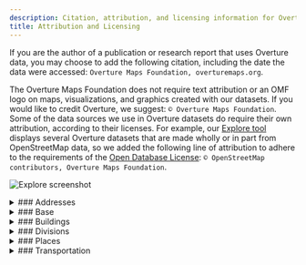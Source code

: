 ```yaml
---
description: Citation, attribution, and licensing information for Overture data sources, data products, and visualizations created with Overture data
title: Attribution and Licensing
---
```


If you are the author of a publication or research report that uses Overture data, you may choose to add the following citation, including the date the data were accessed: `Overture Maps Foundation, overturemaps.org`.

The Overture Maps Foundation does not require text attribution or an OMF logo on maps, visualizations, and graphics created with our datasets. If you would like to credit Overture, we suggest: `© Overture Maps Foundation`. Some of the data sources we use in Overture datasets do require their own attribution, according to their licenses. For example, our [Explore tool](https://explore.overturemaps.org/) displays several Overture datasets that are made wholly or in part from OpenStreetMap data, so we added the following line of attribution to adhere to the requirements of the [Open Database License](https://opendatacommons.org/licenses/odbl/):
`© OpenStreetMap contributors, Overture Maps Foundation`.


![Explore screenshot](/img/explore-attribution.jpg)



<details>
    <summary>
### Addresses
    </summary>
**License for theme:** The addresses data comes from a variety of sources. All carry permissive open licenses. Some have special terms or require attribution. These terms are outlined below.
#### Australia
- G-NAF © [Geoscape Australia](https://geoscape.com.au/) licensed by the Commonwealth of Australia. Available under the [Open Geo-coded National Address File End User Licence Agreement](https://geoscape.com.au/wp-content/uploads/2024/08/EULA-G-NAF-Core-1.pdf). Distributed by OpenAddresses. Accessed: 2025-03-09.
#### Austria
- © [Austrian Address Register](https://geometadatensuche.inspire.gv.at/metadatensuche/srv/ger/catalog.search#/metadata/bd28c2b0-4ea5-41c2-8847-b7e8711a6512). Available under [CC BY 4.0](https://creativecommons.org/licenses/by/4.0/). Distributed by OpenAddresses. Accessed: 2025-03-09.
#### Belgium
- Wallonia data from [ICAR](https://opendata.bosa.be/index.fr.html). Available under [CC BY 4.0](https://creativecommons.org/licenses/by/4.0/). Accessed: 2025-03-09.
- Flanders data from [AR (Adressenregister)](https://opendata.bosa.be/index.fr.html). Available under [CC BY 4.0](https://creativecommons.org/licenses/by/4.0/). Accessed: 2025-03-09.
- Brussels data from [UrbiS](https://opendata.bosa.be/index.fr.html). Available under [CC BY 4.0](https://creativecommons.org/licenses/by/4.0/). Accessed: 2025-03-09.
#### Brazil
- [IBGE (Instituto Brasileiro de Geografia e Estatística)](https://www.ibge.gov.br/). Available under [CC0](https://creativecommons.org/public-domain/cc0/). Distributed by AddressForAll. Accessed: 2024-10-13
#### Canada
- [Statistics Canada, National Address Register](https://www150.statcan.gc.ca/n1/pub/46-26-0002/462600022022001-eng.htm), 2024. Reproduced and distributed on an "as is" basis with the permission of Statistics Canada. Available under [OGL - Statistics Canada Open Licence](https://www.statcan.gc.ca/en/reference/licence). Distributed by OpenAddresses. Accessed: 2025-03-09.
- Yukon data from [Government of Yukon](https://map-data.service.yukon.ca/GeoYukon/People_and_Structures/Civic_Address_Point/). Available under [Open Government Licence - Yukon](https://open.yukon.ca/open-government-licence-yukon). Distributed by OpenAddresses. Accessed: 2025-03-09.
#### Chile
- © [Instituto Nacional de Estadísticas](https://www.ine.es/). Available under CC BY 4.0. Distributed by AddressForAll. Accessed: 2025-03-09.
#### Colombia
- [Departamento Administrativo Nacional de Estadística (DANE)](https://www.dane.gov.co/). Available under [CC BY 4.0](https://creativecommons.org/licenses/by/4.0/). Distributed by OpenAddresses. Accessed: 2025-03-09.
#### Croatia
- [Državna geodetska uprava](https://inspire-geoportal.ec.europa.eu/srv/eng/catalog.search#/datasetdetails?resourceId=d3104048-688a-4305-9471-77288cc6e350). Available under an [Open License](https://data.gov.hr/otvorena-dozvola). Distributed by OpenAddresses. Accessed: 2025-03-09.
#### Czechia
- Contains data from [Český úřad zeměměřický a katastrální (ČÚZK)](https://vdp.cuzk.cz). Available under [CC-BY 4.0](https://creativecommons.org/licenses/by/4.0/). Distributed by OpenAddresses. Accessed: 2025-03-09.
#### Denmark
- Contains data from the [Danish Agency for Data Supply and Infrastructure](https://dawadocs.dataforsyningen.dk/). [Terms of use for free geographic data](https://dataforsyningen.dk/asset/PDF/rettigheder_vilkaar/Vilk%C3%A5r%20for%20brug%20af%20frie%20geografiske%20data.pdf). Distributed by OpenAddresses. Accessed: 2025-03-09.
#### Estonia
- Data courtesy of [Estonian Land Board (MAA-AMET)](https://geoportaal.maaamet.ee/eng/). Available under [CC0](https://creativecommons.org/public-domain/cc0/). Distributed by OpenAddresses. Accessed: 2025-03-09.
#### Finland
- [© Väestörekisterikeskus](https://www.avoindata.fi/data/fi/dataset/rakennusten-osoitetiedot-koko-suomi). Available under [CC BY 4.0](https://creativecommons.org/licenses/by/4.0/). Distributed by OpenAddresses. Accessed: 2025-03-09.
#### France
- Data from [The national address site of the French Republic](https://adresse.data.gouv.fr/). Available under [LICENCE OUVERTE / OPEN LICENCE V2 - Etalab 2.0](https://www.etalab.gouv.fr/wp-content/uploads/2017/04/ETALAB-Licence-Ouverte-v2.0.pdf). Distributed by OpenAddresses. Accessed: 2025-03-09.
#### Germany
- Baden-Württemberg data from [LGL](https://www.lgl-bw.de/Produkte/Liegenschaftskataster/Hauskoordinaten/). Available under [DL-DE->BY-2.0](https://www.govdata.de/dl-de/by-2-0). Distributed by OpenAddresses. Accessed: 2025-03-09.
- Berlin data from [Geoportal Berlin](https://gdi.berlin.de/geonetwork/srv/eng/catalog.search#/metadata/796582aa-dbfc-3fa5-9aa6-2846306fc185). Available under [DL-DE->BY-2.0](https://www.govdata.de/dl-de/by-2-0). Distributed by OpenAddresses. Accessed: 2025-03-09.
- Brandenburg data from [GeoBasis-DE/LGB](https://geobasis-bb.de/lgb/de/geodaten/liegenschaftskataster/georeferenzierte-adresse/). Available under [DL-DE->BY-2.0](https://www.govdata.de/dl-de/by-2-0). Distributed by OpenAddresses. Accessed: 2025-03-09.
- Bremen data from [Landesamt GeoInformation Bremen](https://www.geo.bremen.de/produkte/katasterprodukte/auszuege-aus-dem-liegenschaftskataster-12272). Available under [CC BY 4.0](https://creativecommons.org/licenses/by/4.0/). Distributed by OpenAddresses. Accessed: 2025-03-09.
- City of Rostock data from [Hanse- und Universitätsstadt Rostock](http://www.opendata-hro.de/). Available under [CC0 1.0](https://creativecommons.org/publicdomain/zero/1.0/). Distributed by OpenAddresses. Accessed: 2025-03-09.
- Hamburg data from [Freie und Hansestadt Hamburg, Landesbetrieb Geoinformation und Vermessung](http://suche.transparenz.hamburg.de/dataset/alkis-adressen-hamburg6). Available under [DL-DE->BY-2.0](https://www.govdata.de/dl-de/by-2-0). Distributed by OpenAddresses. Accessed: 2025-03-09.
- Hesse data from [Hessischen Verwaltung für Bodenmanagement und Geoinformation](https://gds.hessen.de/INTERSHOP/web/WFS/HLBG-Geodaten-Site/de_DE/-/EUR/ViewDownloadcenter-Start?path=Liegenschaftskataster/Hauskoordinaten%20ohne%20Postalische%20Angaben%20(txt)). Available under [DL-DE->Zero-2.0](https://www.govdata.de/dl-de/zero-2-0). Distributed by OpenAddresses. Accessed: 2025-03-09.
- North Rhine-Westphalia data from [Geobasis NRW](https://www.opengeodata.nrw.de/produkte/geobasis/lk/akt/gebref_txt/). Available under [DL-DE->Zero-2.0](https://www.govdata.de/dl-de/zero-2-0). Distributed by OpenAddresses. Accessed: 2025-03-09.
- Rhineland-Palatinate data from [GeoBasis-DE/LVermGeo RP](https://lvermgeo.rlp.de/geodaten-geoshop/open-data). Available under [DL-DE->BY-2.0](https://www.govdata.de/dl-de/by-2-0). Distributed by OpenAddresses. Accessed: 2025-03-09.
- Saarland data from [GeoBasis-DE/LVermGeo SL](https://geoportal.saarland.de/mapbender/php/mod_iso19139ToHtml.php?url=https%3A%2F%2Fgeoportal.saarland.de%2Fmapbender%2Fphp%2Fmod_dataISOMetadata.php%3FoutputFormat%3Diso19139%26id%3Dcfc63fce-d914-4486-8f4f-c3c0973ddb64). Available under [DL-DE->BY-2.0](https://www.govdata.de/dl-de/by-2-0). Distributed by OpenAddresses. Accessed: 2025-03-09.
- Saxony data from [Staatsbetrieb Geobasisinformation und Vermessung Sachsen](https://www.geodaten.sachsen.de/downloadbereich-hauskoordinaten-4172.html). Available under [DL-DE->BY-2.0](https://www.govdata.de/dl-de/by-2-0). Distributed by OpenAddresses. Accessed: 2025-03-09.
- Saxony-Anhalt data from [GeoBasis-DE/LVermGeo ST](https://www.lvermgeo.sachsen-anhalt.de/de/gdp-open-data.html). Available under [DL-DE->BY-2.0](https://www.govdata.de/dl-de/by-2-0). Distributed by OpenAddresses. Accessed: 2025-03-09.
- Schleswig-Holstein data from [©GeoBasis-DE/LVermGeo SH](https://geodaten.schleswig-holstein.de/gaialight-sh/_apps/dladownload/lizenz.html). Available under [CC BY 4.0](https://geodaten.schleswig-holstein.de/gaialight-sh/_apps/dladownload/lizenz.html). Distributed by OpenAddresses. Accessed: 2025-03-09.
- Thuringia data from [Freistaat Thüringen](https://geoportal.thueringen.de/gdi-th/download-offene-geodaten). Available under [DL-DE->BY-2.0](https://www.govdata.de/dl-de/by-2-0). Distributed by OpenAddresses. Accessed: 2025-03-09.
#### Hong Kong
- [Hong Kong Digital Policy Office](https://portal.csdi.gov.hk/geoportal/#metadataInfoPanel). Available under [Terms and Conditions of Use](https://portal.csdi.gov.hk/csdi-webpage/doc/TNC). Distributed by OpenAddresses. Accessed: 2025-03-09.
#### Iceland
- [Stadfangaskra/Byggðastofnun](https://fasteignaskra.is/). Available under [Guidelines regarding the reuse of public information](https://web.archive.org/web/20241116140612/https://opingogn.is/pages/notkunarleidbeiningar). Accessed: 2025-03-09.
#### Italy
- Emilia-Romagna data from [Regione Emilia-Romagna](https://geoportale.regione.emilia-romagna.it/catalogo/dati-cartografici/cartografia-di-base/database-topografico-regionale/gestione-viabilita-e-indirizzi/toponimi-e-numeri-civici/layer). Available under [CC BY 4.0](https://creativecommons.org/licenses/by/4.0/). Distributed by OpenAddresses. Accessed: 2025-03-09.
- Friuli-Venezia Giulia data from [IRDAT](https://www.dati.friuliveneziagiulia.it/Regioni-e-citt-/Numeri-Civici-Ascot/fcre-uegn/about_data). Available under [IODL 2.0](http://www.dati.gov.it/iodl/2.0/). Distributed by OpenAddresses. Accessed: 2025-03-09.
- Liguria data from [Regione Liguria](https://srvcarto.regione.liguria.it/geoservices/apps/viewer/pages/apps/download/index.html?id=2383). Available under [CC BY 4.0](https://creativecommons.org/licenses/by/4.0/). Distributed by OpenAddresses. Accessed: 2025-03-09.
- Lombardy data from [Regione Lombardia](https://www.geoportale.regione.lombardia.it/home). Available under [IODL 2.0](http://www.dati.gov.it/iodl/2.0/). Distributed by OpenAddresses. Accessed: 2025-03-09.
- Piedmont data from [BDTRE](https://www.geoportale.piemonte.it/geonetwork/srv/ita/catalog.search#/metadata/r_piemon:294c64e5-5888-43c4-9bb7-e3636721230e). Available under [CC BY 4.0](https://creativecommons.org/licenses/by/4.0/). Distributed by OpenAddresses. Accessed: 2025-03-09.
- Sardinia data from [Regione Autonoma della Sardegna](http://www.sardegnageoportale.it/index.php?xsl=1598&s=291551&v=2&c=8831&t=1). Available under [IODL 2.0](http://www.dati.gov.it/iodl/2.0/). Distributed by OpenAddresses. Accessed: 2025-03-09.
- Sicily data from [Regione Siciliana](https://dati.regione.sicilia.it/dataset/carta-tecnica-numerica-scala-1-2-000-numeri-civici). Available under [CC BY 4.0](https://creativecommons.org/licenses/by/4.0/). Distributed by OpenAddresses. Accessed: 2025-03-09.
- South Tyrol data from [Autonome Provinz Bozen - Südtirol](http://geoportal.buergernetz.bz.it/). Available under [CC0 1.0](https://creativecommons.org/publicdomain/zero/1.0/). Distributed by OpenAddresses. Accessed: 2025-03-09.
- Tuscany data from [Regione Toscana](http://www502.regione.toscana.it/geoscopio/download/grafo_stradale/). Available under [CC BY 4.0](https://creativecommons.org/licenses/by/4.0/). Distributed by OpenAddresses. Accessed: 2025-03-09.
- Umbria data from [Regione Umbria - SIAT](https://geodati.gov.it/geoportale/visualizzazione-metadati?keyword=UMBRIA). Available under [CC BY 3.0](http://creativecommons.org/licenses/by/3.0/). Distributed by OpenAddresses. Accessed: 2025-03-09.
- Verona data from [Comune di Verona](http://www.comune.verona.it/nqcontent.cfm?a_id=41435). Available under [IODL 2.0](http://www.dati.gov.it/iodl/2.0/). Distributed by OpenAddresses. Accessed: 2025-03-09.
#### Japan
- [Japanese Ministry of Land, Infrastructure and Transport](https://nlftp.mlit.go.jp/isj/index.html). Available under [CC BY 4.0](https://creativecommons.org/licenses/by/4.0/). Distributed by OpenAddresses. Accessed: 2025-03-09.
#### Latvia
- [Valsts digitālās attīstības aģentūra](https://data.gov.lv/dati/eng/dataset/adreses-inspire/resource/22e0163f-b107-4f5b-9588-26a065f01c45). Available under [CC BY 4.0](https://creativecommons.org/licenses/by/4.0/). Distributed by OpenAddresses. Accessed: 2025-03-09.
#### Liechtenstein
- Contains data from [Liechtensteinische Landesverwaltung](https://service.geo.llv.li/download//getfile.php?theme=officialAdress). Available under [OGD v2](https://service.geo.llv.li/download//officialAdress/AbiOGDLizenz.pdf). Distributed by OpenAddresses. Accessed: 2025-03-09.
#### Lithuania
- [State Enterprise Centre of Registers](https://www.registrucentras.lt/en/). Available under [CC BY 4.0](https://creativecommons.org/licenses/by/4.0/). Distributed by OpenAddresses. Accessed: 2025-03-09.
#### Luxembourg
- [The Luxembourg open data platform](https://data.public.lu/fr/). Available under [CC0](https://creativecommons.org/public-domain/cc0/). Distributed by OpenAddresses. Accessed: 2025-03-09.
#### Mexico
- [INEGI, Censos Económicos](https://en.www.inegi.org.mx/default.html). [TÉRMINOS DE LIBRE USO DE LA INFORMACIÓN DEL INEGI](https://www.inegi.org.mx/contenidos/inegi/doc/terminos_info.pdf). Distributed by OpenAddresses. Accessed: 2025-03-09.
#### Netherlands
- [Nationaal Georegister](https://www.nationaalgeoregister.nl/geonetwork/srv/dut/catalog.search#/home). Available under [PDM 1.0](https://creativecommons.org/publicdomain/mark/1.0/deed.nl). Distributed by OpenAddresses. Accessed: 2025-03-09.
#### New Zealand
- [Land Information New Zealand (LINZ)](https://www.linz.govt.nz/). Available under [CC BY 4.0](https://creativecommons.org/licenses/by/4.0/). Distributed by OpenAddresses. Accessed: 2025-03-09.
#### Norway
- [Kartverket](https://kartkatalog.geonorge.no/metadata/1dbc5658-3740-4574-8c71-d01dbf6584f0). Available under [CC BY 4.0](https://creativecommons.org/licenses/by/4.0/). Accessed: 2025-03-09.
#### Poland
- Poland data from [Polish Law on Geodesy and Cartography](https://inspire-geoportal.ec.europa.eu/srv/eng/catalog.search#/datasetdetails?resourceId=a3990e57-5f0f-4bd6-94c9-47d46b692087). Available under [No conditions to access and use](https://inspire.ec.europa.eu/metadata-codelist/ConditionsApplyingToAccessAndUse/noConditionsApply). Distributed by OpenAddresses. Accessed: 2025-03-09.
#### Portugal
- [Instituto Nacional de Estatística](https://www.ine.pt/xportal/xmain?xpgid=ine_main&xpid=INE). Distributed by OpenAddresses. Accessed: 2025-03-09.
#### Slovenia
- [GURS](https://ipi.eprostor.gov.si/jgp/data). Available under [CC BY 4.0](https://creativecommons.org/licenses/by/4.0/). Accessed: 2025-03-09.
#### Slovakia
- [Ministerstvo vnútra Slovenskej republiky / Ministry of Interior of the Slovak Republic](https://data.gov.sk/dataset/register-adries-register-vchodov). Available under [CC0 1.0](https://creativecommons.org/publicdomain/zero/1.0/). Distributed by OpenAddresses. Accessed: 2025-03-09.
#### Spain
- [scne.es](https://centrodedescargas.cnig.es/CentroDescargas/buscadorCatalogo.do). Available under [CC BY 4.0](http://www.ign.es/resources/licencia/Condiciones_licenciaUso_IGN.pdf). Distributed by OpenAddresses. Accessed: 2025-03-09.
#### Switzerland
- [SwissTopo](https://www.swisstopo.admin.ch). [Terms of use for free geodata](https://www.swisstopo.admin.ch/de/nutzungsbedingungen-kostenlose-geodaten-und-geodienste). Distributed by OpenAddresses. Accessed: 2025-03-09.
#### Taiwan
- [Changhua County Government Civil Affairs Office](https://data.gov.tw/dataset/170727). Available under [CC BY 4.0](https://data.gov.tw/license). Distributed by OpenAddresses. Accessed: 2025-03-09.
- [Hsinchu City Civil Affairs Office](https://data.gov.tw/dataset/157547). Available under [CC BY 4.0](https://data.gov.tw/license). Distributed by OpenAddresses. Accessed: 2025-03-09.
- [Hsinchu County Civil Affairs Office](https://data.gov.tw/dataset/172380). Available under [CC BY 4.0](https://data.gov.tw/license). Distributed by OpenAddresses. Accessed: 2025-03-09.
- [Kaohsiung City Government Civil Affairs Bureau](https://data.gov.tw/dataset/167131). Available under [CC BY 4.0](https://data.gov.tw/license). Distributed by OpenAddresses. Accessed: 2025-03-09.
- [Keelung City Government Civil Affairs Bureau](https://www.klcg.gov.tw/tw/civil/2209-292163.html). Available under [CC BY 4.0](https://data.gov.tw/license). Distributed by OpenAddresses. Accessed: 2025-03-09.
- [Kinmen County Civil Affairs Office](https://data.gov.tw/dataset/171571). Available under [CC BY 4.0](https://data.gov.tw/license). Distributed by OpenAddresses. Accessed: 2025-03-09.
- [Miaoli Civil Affairs Office](https://opendata.miaoli.gov.tw/OpenDataDetail.aspx?n=9404&sms=0&s=1550). Available under [CC BY 4.0](https://data.gov.tw/license). Distributed by OpenAddresses. Accessed: 2025-03-09.
- [New Taipei City Government Civil Affairs Bureau](https://data.gov.tw/dataset/168887). Available under [CC BY 4.0](https://data.gov.tw/license). Distributed by OpenAddresses. Accessed: 2025-03-09.
- [Penghu County Government](https://data.gov.tw/dataset/170852). Available under [CC BY 4.0](https://data.gov.tw/license). Distributed by OpenAddresses. Accessed: 2025-03-09.
- [Pingtung County Government](https://data.gov.tw/dataset/170847). Available under [CC BY 4.0](https://data.gov.tw/license). Distributed by OpenAddresses. Accessed: 2025-03-09.
- [Taichung City Government Civil Affairs Bureau](https://data.gov.tw/dataset/169806). Available under [CC BY 4.0](https://data.gov.tw/license). Distributed by OpenAddresses. Accessed: 2025-03-09.
- [Tainan City Government Civil Affairs Bureau](https://data.gov.tw/dataset/120044). Available under [CC BY 4.0](https://data.gov.tw/license). Distributed by OpenAddresses. Accessed: 2025-03-09.
- [Taipei City Government Civil Affairs Bureau](https://data.gov.tw/dataset/155472). Available under [CC BY 4.0](https://data.gov.tw/license). Distributed by OpenAddresses. Accessed: 2025-03-09.
- [Taoyuan City Government Civil Affairs Bureau](https://data.gov.tw/dataset/157689). Available under [CC BY 4.0](https://data.gov.tw/license). Distributed by OpenAddresses. Accessed: 2025-03-09.
- [Yunlin County Government](https://data.gov.tw/dataset/166201). Available under [CC BY 4.0](https://data.gov.tw/license). Distributed by OpenAddresses. Accessed: 2025-03-09.
#### United States
- [National Address Database (NAD)](https://www.transportation.gov/gis/national-address-database) from the U.S. Department of Transportation and the individual states that contribute to the database. [National Address Database (NAD) Disclaimer](https://www.transportation.gov/mission/open/gis/national-address-database/national-address-database-nad-disclaimer). The National Address Database is licensed under the National Address Database Access and Usage License. Accessed: 2025-03-09.
##### California
- [Alameda County](https://data.acgov.org/datasets/4610acbf49364583986d45ee4106cc3f_0/about). Available under [Public domain by judicial interpretation of the Public Records Act](https://casetext.com/case/county-of-santa-clara-v-superior-court-10). Distributed by OpenAddresses. Accessed: 2025-03-09.
- [Amador County](https://services9.arcgis.com/Z65sx307Hunxj6eq/ArcGIS/rest/services/ParcelData_Public/FeatureServer/0). Available under [Public domain by judicial interpretation of the Public Records Act](https://casetext.com/case/county-of-santa-clara-v-superior-court-10). Distributed by OpenAddresses. Accessed: 2025-03-09.
- [Butte County](https://gisportal.buttecounty.net/portal/home/item.html?id=9144daa8e8744ebe80e587d859c0a0fe). Available under [Public domain by judicial interpretation of the Public Records Act](https://casetext.com/case/county-of-santa-clara-v-superior-court-10). Distributed by OpenAddresses. Accessed: 2025-03-09.
- [Calaveras County](https://gisportal.calaverascounty.gov/server/rest/services/Hosted/ADDRESSING_DATA_ADDRESSING_POINTS/FeatureServer/0). Available under [Public domain by judicial interpretation of the Public Records Act](https://casetext.com/case/county-of-santa-clara-v-superior-court-10). Distributed by OpenAddresses. Accessed: 2025-03-09.
- [City and County of San Francisco](https://data.sfgov.org/api/views/ramy-di5m/rows.csv?accessType=DOWNLOAD&api_foundry=true). Available under [Public Domain Dedication and License (PDDL) v1.0](https://opendatacommons.org/licenses/pddl/1-0/). Distributed by OpenAddresses. Accessed: 2025-03-09.
- [Colusa County](https://www.countyofcolusa.org/index.aspx?NID=710). Available under [Public domain by judicial interpretation of the Public Records Act](https://casetext.com/case/county-of-santa-clara-v-superior-court-10). Distributed by OpenAddresses. Accessed: 2025-03-09.
- [Contra Costa County](https://www.contracosta.ca.gov/1818/GIS). Available under [Public domain by judicial interpretation of the Public Records Act](https://casetext.com/case/county-of-santa-clara-v-superior-court-10). Distributed by OpenAddresses. Accessed: 2025-03-09.
- [Del Norte County](https://www.co.del-norte.ca.us/departments/information-technology/geographic-information-services-gis). Available under [Public domain by judicial interpretation of the Public Records Act](https://casetext.com/case/county-of-santa-clara-v-superior-court-10). Distributed by OpenAddresses. Accessed: 2025-03-09.
- [El Dorado County](https://www.edcgov.us/Government/Surveyor/FAQs/G_I_S__FAQs.aspx). Available under [Public domain by judicial interpretation of the Public Records Act](https://casetext.com/case/county-of-santa-clara-v-superior-court-10). Distributed by OpenAddresses. Accessed: 2025-03-09.
- [Fresno County](https://datasharing-cofgisonline.hub.arcgis.com/datasets/aec096ac4c1543c0bb3598523634db33_1/explore). Available under [CC0 1.0](https://creativecommons.org/publicdomain/zero/1.0/). Distributed by OpenAddresses. Accessed: 2025-03-09.
- [Glenn County](https://gis.gcppwa.net/arcgis/rest/services/Districts/GCDistricts/MapServer/0). Available under [Public domain by judicial interpretation of the Public Records Act](https://casetext.com/case/county-of-santa-clara-v-superior-court-10). Distributed by OpenAddresses. Accessed: 2025-03-09.
- [Humboldt County](https://cty-gis-web.co.humboldt.ca.us/server/rest/services/Parcels/Parcels_no_labels/MapServer/0). Available under [Public domain by judicial interpretation of the Public Records Act](https://casetext.com/case/county-of-santa-clara-v-superior-court-10). Distributed by OpenAddresses. Accessed: 2025-03-09.
- [Imperial County](https://services7.arcgis.com/RomaVqqozKczDNgd/ArcGIS/rest/services/Parcels_Oct_2023/FeatureServer/0). Available under [Public domain by judicial interpretation of the Public Records Act](https://casetext.com/case/county-of-santa-clara-v-superior-court-10). Distributed by OpenAddresses. Accessed: 2025-03-09.
- [Inyo County](https://inyocounty.us/gis/GISPage_Data.htm). Available under [Public domain by judicial interpretation of the Public Records Act](https://casetext.com/case/county-of-santa-clara-v-superior-court-10). Distributed by OpenAddresses. Accessed: 2025-03-09.
- [Kern County](https://maps.co.kern.ca.us/arcgis/rest/services/Accela_Base/MapServer/5). Available under [Public domain by judicial interpretation of the Public Records Act](https://casetext.com/case/county-of-santa-clara-v-superior-court-10). Distributed by OpenAddresses. Accessed: 2025-03-09.
- [Kings County](https://services3.arcgis.com/24gLq1DBBzDfd0cZ/ArcGIS/rest/services/Address_Kings_County/FeatureServer/4). Available under [Public domain by judicial interpretation of the Public Records Act](https://casetext.com/case/county-of-santa-clara-v-superior-court-10). Distributed by OpenAddresses. Accessed: 2025-03-09.
- [Lake County](https://gis.co.lake.ca.us/). Available under [Public domain by judicial interpretation of the Public Records Act](https://casetext.com/case/county-of-santa-clara-v-superior-court-10). Distributed by OpenAddresses. Accessed: 2025-03-09.
- [Lassen County](https://lassencounty.org/govt/dept/assessor/default.asp). Available under [Public domain by judicial interpretation of the Public Records Act](https://casetext.com/case/county-of-santa-clara-v-superior-court-10). Distributed by OpenAddresses. Accessed: 2025-03-09.
- [Los Angeles County](https://lacounty.maps.arcgis.com/sharing/rest/content/items/fa47b95a2f704df094cc19b834f4fb07/data). Available under [CC0 ](https://creativecommons.org/public-domain/cc0/). Distributed by OpenAddresses. Accessed: 2025-03-09.
- [Madera County](https://www.maderacounty.com/government/geographic-information-system-gis). Available under [Public domain by judicial interpretation of the Public Records Act](https://casetext.com/case/county-of-santa-clara-v-superior-court-10). Distributed by OpenAddresses. Accessed: 2025-03-09.
- [Marin County](https://gisopendata.marincounty.gov/datasets/marincounty::situs-address-points/about). Available under [Public domain by judicial interpretation of the Public Records Act](https://casetext.com/case/county-of-santa-clara-v-superior-court-10). Distributed by OpenAddresses. Accessed: 2025-03-09.
- [Mariposa County](https://services2.arcgis.com/wEula7SYiezXcdRv/ArcGIS/rest/services/Address_Points/FeatureServer/0). Available under [Public domain by judicial interpretation of the Public Records Act](https://casetext.com/case/county-of-santa-clara-v-superior-court-10). Distributed by OpenAddresses. Accessed: 2025-03-09.
- [Mendocino County](https://gis.mendocinocounty.org/). Available under [Public domain by judicial interpretation of the Public Records Act](https://casetext.com/case/county-of-santa-clara-v-superior-court-10). Distributed by OpenAddresses. Accessed: 2025-03-09.
- [Merced County](https://geostack-mercedcounty.opendata.arcgis.com/datasets/MercedCounty::merced-county-site-address-points/about). Available under [Public domain by judicial interpretation of the Public Records Act](https://casetext.com/case/county-of-santa-clara-v-superior-court-10). Distributed by OpenAddresses. Accessed: 2025-03-09.
- [Modoc County](https://gis2.cdfa.ca.gov/server/rest/services/Parcel_DM/MapServer/24/). Available under [Public domain by judicial interpretation of the Public Records Act](https://casetext.com/case/county-of-santa-clara-v-superior-court-10). Distributed by OpenAddresses. Accessed: 2025-03-09.
- [Mono County](https://gis-monomammoth.opendata.arcgis.com/datasets/MonoMammoth::address-points/about). Available under [Public domain by judicial interpretation of the Public Records Act](https://casetext.com/case/county-of-santa-clara-v-superior-court-10). Distributed by OpenAddresses. Accessed: 2025-03-09.
- [Monterey County](https://gis-montereyco.opendata.arcgis.com/datasets/MontereyCo::addresses/about). Available under [Public domain by judicial interpretation of the Public Records Act](https://casetext.com/case/county-of-santa-clara-v-superior-court-10). Distributed by OpenAddresses. Accessed: 2025-03-09.
- [Napa County](https://gisdata.countyofnapa.org/datasets/napacounty::addresses-all/about). Available under [Public Domain Dedication and License (PDDL) v1.0](https://opendatacommons.org/licenses/pddl/1-0/). Distributed by OpenAddresses. Accessed: 2025-03-09.
- [Nevada County](https://maps-nevcounty.opendata.arcgis.com/datasets/nevcounty::parcel-situs-address/about). Available under [CC BY 4.0](https://creativecommons.org/licenses/by/4.0). Distributed by OpenAddresses. Accessed: 2025-03-09.
- [Orange County](https://www.ocgis.com/arcpub/rest/services/Map_Layers/Address_Point_Final_Planning_Addressing/FeatureServer/0). Available under [Public domain by judicial interpretation of the Public Records Act](https://casetext.com/case/county-of-santa-clara-v-superior-court-10). Distributed by OpenAddresses. Accessed: 2025-03-09.
- [Placer County](https://services6.arcgis.com/PArfeTGcwA9RGNzN/ArcGIS/rest/services/Address_Points/FeatureServer/0). Available under [Public domain by judicial interpretation of the Public Records Act](https://casetext.com/case/county-of-santa-clara-v-superior-court-10). Distributed by OpenAddresses. Accessed: 2025-03-09.
- [Plumas County](https://plumascounty.us/2199/Interactive-GIS-Data-to-Download-Page). Available under [Public domain by judicial interpretation of the Public Records Act](https://casetext.com/case/county-of-santa-clara-v-superior-court-10). Distributed by OpenAddresses. Accessed: 2025-03-09.
- [Riverside County](https://gisopendata-countyofriverside.opendata.arcgis.com/datasets/CountyofRiverside::address-points/about). Available under [Public domain by judicial interpretation of the Public Records Act](https://casetext.com/case/county-of-santa-clara-v-superior-court-10). Distributed by OpenAddresses. Accessed: 2025-03-09.
- [Sacramento County](https://services1.arcgis.com/5NARefyPVtAeuJPU/ArcGIS/rest/services/Address/FeatureServer/0). Available under [CC BY 4.0](https://creativecommons.org/licenses/by/4.0). Distributed by OpenAddresses. Accessed: 2025-03-09.
- [San Benito County](https://cosb.maps.arcgis.com/home/item.html?id=f7dd7210ee114965aeeac18e9886daec). Available under [Public domain by judicial interpretation of the Public Records Act](https://casetext.com/case/county-of-santa-clara-v-superior-court-10). Distributed by OpenAddresses. Accessed: 2025-03-09.
- [San Bernardino County](https://open.sbcounty.gov/datasets/sbcounty::countywide-parcels/about). Available under [Public domain by judicial interpretation of the Public Records Act](https://casetext.com/case/county-of-santa-clara-v-superior-court-10). Distributed by OpenAddresses. Accessed: 2025-03-09.
- [San Diego County](https://geo.sandag.org/portal/home/item.html?id=b1c2fd749f6847ccae6040cf0f803647). Available under [Public domain by judicial interpretation of the Public Records Act](https://casetext.com/case/county-of-santa-clara-v-superior-court-10). Distributed by OpenAddresses. Accessed: 2025-03-09.
- [San Joaquin County](https://sjmap.org/GISDataDownload.htm). Available under [Public domain by judicial interpretation of the Public Records Act](https://casetext.com/case/county-of-santa-clara-v-superior-court-10). Distributed by OpenAddresses. Accessed: 2025-03-09.
- [San Luis Obispo County](https://opendata.slocounty.ca.gov/datasets/SLOCounty::address-points/about). Available under [Public domain by judicial interpretation of the Public Records Act](https://casetext.com/case/county-of-santa-clara-v-superior-court-10). Distributed by OpenAddresses. Accessed: 2025-03-09.
- [San Mateo County](https://gis.smcgov.org/maps/rest/services/Common/SMC_GIS/FeatureServer/0). Available under [Public domain by judicial interpretation of the Public Records Act](https://casetext.com/case/county-of-santa-clara-v-superior-court-10). Distributed by OpenAddresses. Accessed: 2025-03-09.
- [Santa Barbara County](https://services8.arcgis.com/s7n9cRiugyMCsR0U/ArcGIS/rest/services/Parcel_layers_ArcGISonline_LUZO/FeatureServer/0). Available under [Public domain by judicial interpretation of the Public Records Act](https://casetext.com/case/county-of-santa-clara-v-superior-court-10). Distributed by OpenAddresses. Accessed: 2025-03-09.
- [Santa Clara County](https://data.sccgov.org/Government/AddressPoint/k4vk-5ggi). Available under [Public domain by judicial interpretation of the Public Records Act](https://casetext.com/case/county-of-santa-clara-v-superior-court-10). Distributed by OpenAddresses. Accessed: 2025-03-09.
- [Santa Cruz County](https://www.santacruzcountyca.gov/departments/geographicinformationsystems(gis).aspx). Available under [CC0 (assumed)](https://creativecommons.org/public-domain/cc0/). Distributed by OpenAddresses. Accessed: 2025-03-09.
- [Shasta County](https://data-shasta.opendata.arcgis.com/datasets/Shasta::addresspoints-2/about). Available under [Public domain by judicial interpretation of the Public Records Act](https://casetext.com/case/county-of-santa-clara-v-superior-court-10). Distributed by OpenAddresses. Accessed: 2025-03-09.
- [Siskiyou County](https://siskiyou.maps.arcgis.com/home/item.html?id=710e1a6aa9c949b0ab110b88b1647bc1). Available under [Public domain by judicial interpretation of the Public Records Act](https://casetext.com/case/county-of-santa-clara-v-superior-court-10). Distributed by OpenAddresses. Accessed: 2025-03-09.
- [Solano County](https://solanocountygis.com/portal/home/item.html?id=e6dda522cedd4544940baf0c98bfa0ca). Available under [Public domain by judicial interpretation of the Public Records Act](https://casetext.com/case/county-of-santa-clara-v-superior-court-10). Distributed by OpenAddresses. Accessed: 2025-03-09.
- [Sonoma County](https://gis-sonomacounty.hub.arcgis.com/datasets/sonomacounty::addresses/about). Available under [Public domain by judicial interpretation of the Public Records Act](https://casetext.com/case/county-of-santa-clara-v-superior-court-10). Distributed by OpenAddresses. Accessed: 2025-03-09.
- [Stanislaus County](https://gis2.stancounty.com/portal/home/item.html?id=2d32837e108940fca1be9c20993e2d75). Available under [Public domain by judicial interpretation of the Public Records Act](https://casetext.com/case/county-of-santa-clara-v-superior-court-10). Distributed by OpenAddresses. Accessed: 2025-03-09.
- [Sutter County](https://www.co.sutter.ca.us/doc/government/depts/cs/ps/cs_planning_services). Available under [Public domain by judicial interpretation of the Public Records Act](https://casetext.com/case/county-of-santa-clara-v-superior-court-10). Distributed by OpenAddresses. Accessed: 2025-03-09.
- [Tehama County](https://tehamartpa.org/gis/). Available under [Public domain by judicial interpretation of the Public Records Act](https://casetext.com/case/county-of-santa-clara-v-superior-court-10). Distributed by OpenAddresses. Accessed: 2025-03-09.
- [Trinity County](https://services2.arcgis.com/32siQkg0O6da8zFF/ArcGIS/rest/services/Address_Locations/FeatureServer/0). Available under [Public domain by judicial interpretation of the Public Records Act](https://casetext.com/case/county-of-santa-clara-v-superior-court-10). Distributed by OpenAddresses. Accessed: 2025-03-09.
- [Tulare County](https://services2.arcgis.com/bYBANhmQGwSSLC0l/ArcGIS/rest/services/Tulare_County_Address_Points/FeatureServer/0). Available under [Public domain by judicial interpretation of the Public Records Act](https://casetext.com/case/county-of-santa-clara-v-superior-court-10). Distributed by OpenAddresses. Accessed: 2025-03-09.
- [Tuolumne County](https://services3.arcgis.com/afQpMaliVrwHS7Ud/ArcGIS/rest/services/Parcels_WithSiteAddress_View/FeatureServer/0). Available under [Public domain by judicial interpretation of the Public Records Act](https://casetext.com/case/county-of-santa-clara-v-superior-court-10). Distributed by OpenAddresses. Accessed: 2025-03-09.
- [Ventura County](https://venturacountydatadownloads-vcitsgis.hub.arcgis.com/datasets/vcitsgis::master-address-points/about). Available under [Public domain by judicial interpretation of the Public Records Act](https://casetext.com/case/county-of-santa-clara-v-superior-court-10). Distributed by OpenAddresses. Accessed: 2025-03-09.
- [Yolo County](https://yodata-yolo.opendata.arcgis.com/datasets/47a04e578bbe4d738569e335749d15ba_0/about). Available under [Public domain by judicial interpretation of the Public Records Act](https://casetext.com/case/county-of-santa-clara-v-superior-court-10). Distributed by OpenAddresses. Accessed: 2025-03-09.
- [Yuba County](https://www.yuba.org/departments/information_technology/geographic_information_systems_(gis)/gis_data_catalog.php). Available under [Public domain by judicial interpretation of the Public Records Act](https://casetext.com/case/county-of-santa-clara-v-superior-court-10). Distributed by OpenAddresses. Accessed: 2025-03-09.
##### Florida
- [Alachua County](https://services1.arcgis.com/MiBZ4u97DWldovjI/ArcGIS/rest/services/AddressPoints/FeatureServer/0). Available under [Public domain by judicial decision](https://www.myfloridalegal.com/ag-opinions/records-license-agreements-for-county-maps). Distributed by OpenAddresses. Accessed: 2025-03-09.
- [Baker County](https://services6.arcgis.com/HSWu3dhzHf7nZfIa/ArcGIS/rest/services/911_Addresses_Website2/FeatureServer/0). Available under [Public domain by judicial decision](https://www.myfloridalegal.com/ag-opinions/records-license-agreements-for-county-maps). Distributed by OpenAddresses. Accessed: 2025-03-09.
- [Bay County](https://gis.baycountyfl.gov/bayview/). Available under [Public domain by judicial decision](https://www.myfloridalegal.com/ag-opinions/records-license-agreements-for-county-maps). Distributed by OpenAddresses. Accessed: 2025-03-09.
- Bradford County data from [Florida Department of Revenue](https://pointmatch.floridarevenue.com/General/AddressFiles.aspx). Available under [Public domain by judicial decision](https://www.myfloridalegal.com/ag-opinions/records-license-agreements-for-county-maps). Distributed by OpenAddresses. Accessed: 2025-03-09.
- [Brevard County](https://www.bcpao.us/PublicData.aspx). Available under [Public domain by judicial decision](https://www.myfloridalegal.com/ag-opinions/records-license-agreements-for-county-maps). Distributed by OpenAddresses. Accessed: 2025-03-09.
- [Broward County](https://geohub-bcgis.opendata.arcgis.com/datasets/40a2da92e1fc48a3a86984be0238764f_0/about). Available under [Public domain by judicial decision](https://www.myfloridalegal.com/ag-opinions/records-license-agreements-for-county-maps). Distributed by OpenAddresses. Accessed: 2025-03-09.
- Calhoun County data from [Florida Department of Revenue](https://pointmatch.floridarevenue.com/General/AddressFiles.aspx). Available under [Public domain by judicial decision](https://www.myfloridalegal.com/ag-opinions/records-license-agreements-for-county-maps). Distributed by OpenAddresses. Accessed: 2025-03-09.
- [Charlotte County](https://www.charlottecountyfl.gov/services/gis/Pages/Shapefile-Gallery.aspx). Available under [Public domain by judicial decision](https://www.myfloridalegal.com/ag-opinions/records-license-agreements-for-county-maps). Distributed by OpenAddresses. Accessed: 2025-03-09.
- [Citrus County](https://gis.citrusbocc.com/data-downloads.html). Available under [Public domain by judicial decision](https://www.myfloridalegal.com/ag-opinions/records-license-agreements-for-county-maps). Distributed by OpenAddresses. Accessed: 2025-03-09.
- [Clay County](https://ccpao.com/certified-data/). Available under [Public domain by judicial decision](https://www.myfloridalegal.com/ag-opinions/records-license-agreements-for-county-maps). Distributed by OpenAddresses. Accessed: 2025-03-09.
- [Collier County](https://hub-collierbcc.opendata.arcgis.com/datasets/CollierBCC::address-points/about). Available under [Public domain by judicial decision](https://www.myfloridalegal.com/ag-opinions/records-license-agreements-for-county-maps). Distributed by OpenAddresses. Accessed: 2025-03-09.
- [Columbia County](https://gis.columbiacountyfla.com/hosting/rest/services/Addresses/FeatureServer/1). Available under [Public domain by judicial decision](https://www.myfloridalegal.com/ag-opinions/records-license-agreements-for-county-maps). Distributed by OpenAddresses. Accessed: 2025-03-09.
- [Desoto County](https://skyview.hornershifrin.com/DesotoCoFL/). Available under [Public domain by judicial decision](https://www.myfloridalegal.com/ag-opinions/records-license-agreements-for-county-maps). Distributed by OpenAddresses. Accessed: 2025-03-09.
- Dixie County data from [Florida Department of Revenue](https://pointmatch.floridarevenue.com/General/AddressFiles.aspx). Available under [Public domain by judicial decision](https://www.myfloridalegal.com/ag-opinions/records-license-agreements-for-county-maps). Distributed by OpenAddresses. Accessed: 2025-03-09.
- [Duval County](https://maps.coj.net/coj/rest/services/ERAT/EratDashboard_3000/MapServer/41). Available under [Public domain by judicial decision](https://www.myfloridalegal.com/ag-opinions/records-license-agreements-for-county-maps). Distributed by OpenAddresses. Accessed: 2025-03-09.
- Escambia County data from [Florida Department of Revenue](https://pointmatch.floridarevenue.com/General/AddressFiles.aspx). Available under [Public domain by judicial decision](https://www.myfloridalegal.com/ag-opinions/records-license-agreements-for-county-maps). Distributed by OpenAddresses. Accessed: 2025-03-09.
- [Flagler County](https://data-fcmaps.opendata.arcgis.com/datasets/FCMAPS::flagler-county-address-points/about). Available under [Public domain by judicial decision](https://www.myfloridalegal.com/ag-opinions/records-license-agreements-for-county-maps). Distributed by OpenAddresses. Accessed: 2025-03-09.
- Franklin County data from [Florida Department of Revenue](https://pointmatch.floridarevenue.com/General/AddressFiles.aspx). Available under [Public domain by judicial decision](https://www.myfloridalegal.com/ag-opinions/records-license-agreements-for-county-maps). Distributed by OpenAddresses. Accessed: 2025-03-09.
- Gadsden County data from [Florida Department of Revenue](https://pointmatch.floridarevenue.com/General/AddressFiles.aspx). Available under [Public domain by judicial decision](https://www.myfloridalegal.com/ag-opinions/records-license-agreements-for-county-maps). Distributed by OpenAddresses. Accessed: 2025-03-09.
- Gilchrist County data from [Florida Department of Revenue](https://pointmatch.floridarevenue.com/General/AddressFiles.aspx). Available under [Public domain by judicial decision](https://www.myfloridalegal.com/ag-opinions/records-license-agreements-for-county-maps). Distributed by OpenAddresses. Accessed: 2025-03-09.
- Glades County data from [Florida Department of Revenue](https://pointmatch.floridarevenue.com/General/AddressFiles.aspx). Available under [Public domain by judicial decision](https://www.myfloridalegal.com/ag-opinions/records-license-agreements-for-county-maps). Distributed by OpenAddresses. Accessed: 2025-03-09.
- Gulf County data from [Florida Department of Revenue](https://pointmatch.floridarevenue.com/General/AddressFiles.aspx). Available under [Public domain by judicial decision](https://www.myfloridalegal.com/ag-opinions/records-license-agreements-for-county-maps). Distributed by OpenAddresses. Accessed: 2025-03-09.
- Hamilton County data from [Florida Department of Revenue](https://pointmatch.floridarevenue.com/General/AddressFiles.aspx). Available under [Public domain by judicial decision](https://www.myfloridalegal.com/ag-opinions/records-license-agreements-for-county-maps). Distributed by OpenAddresses. Accessed: 2025-03-09.
- [Hardee County](https://gis.hardeecounty.net/arcgis/rest/services/Addressing/MapServer/3). Available under [Public domain by judicial decision](https://www.myfloridalegal.com/ag-opinions/records-license-agreements-for-county-maps). Distributed by OpenAddresses. Accessed: 2025-03-09.
- [Hendry County](https://gis.hendryfla.net/datasets/a84275b4f69d468a883d4715c98c29bc/about). Available under [Public domain by judicial decision](https://www.myfloridalegal.com/ag-opinions/records-license-agreements-for-county-maps). Distributed by OpenAddresses. Accessed: 2025-03-09.
- [Hernando County](https://server.hernandopa-fl.us/server/rest/services/Basemap/MapServer/1). Available under [Public domain by judicial decision](https://www.myfloridalegal.com/ag-opinions/records-license-agreements-for-county-maps). Distributed by OpenAddresses. Accessed: 2025-03-09.
- [Highlands County](https://hcbcc.maps.arcgis.com/home/item.html?id=f20fc360487d4b73a55bf5930a988c53). Available under [Public domain by judicial decision](https://www.myfloridalegal.com/ag-opinions/records-license-agreements-for-county-maps). Distributed by OpenAddresses. Accessed: 2025-03-09.
- [Hillsborough County](https://gis2017-01-10t133755357z-hillsborough.opendata.arcgis.com/datasets/hillsborough::siteaddresspoint/about). Available under [CC-BY 4.0](https://creativecommons.org/licenses/by/4.0/). Distributed by OpenAddresses. Accessed: 2025-03-09.
- Holmes County data from [Florida Department of Revenue](https://pointmatch.floridarevenue.com/General/AddressFiles.aspx). Available under [Public domain by judicial decision](https://www.myfloridalegal.com/ag-opinions/records-license-agreements-for-county-maps). Distributed by OpenAddresses. Accessed: 2025-03-09.
- [Indian River County](https://gisportal.ircgov.com/server3/rest/services/Addressing/IRC_Address_Points_woLabels_MS/MapServer/0). Available under [Public domain by judicial decision](https://www.myfloridalegal.com/ag-opinions/records-license-agreements-for-county-maps). Distributed by OpenAddresses. Accessed: 2025-03-09.
- Jackson County data from [Florida Department of Revenue](https://pointmatch.floridarevenue.com/General/AddressFiles.aspx). Available under [Public domain by judicial decision](https://www.myfloridalegal.com/ag-opinions/records-license-agreements-for-county-maps). Distributed by OpenAddresses. Accessed: 2025-03-09.
- Jefferson County data from [Florida Department of Revenue](https://pointmatch.floridarevenue.com/General/AddressFiles.aspx). Available under [Public domain by judicial decision](https://www.myfloridalegal.com/ag-opinions/records-license-agreements-for-county-maps). Distributed by OpenAddresses. Accessed: 2025-03-09.
- Lafayette County data from [Florida Department of Revenue](https://pointmatch.floridarevenue.com/General/AddressFiles.aspx). Available under [Public domain by judicial decision](https://www.myfloridalegal.com/ag-opinions/records-license-agreements-for-county-maps). Distributed by OpenAddresses. Accessed: 2025-03-09.
- [Lake County](https://gis.lakecountyfl.gov/gisweb/). Available under [Public domain by judicial decision](https://www.myfloridalegal.com/ag-opinions/records-license-agreements-for-county-maps). Distributed by OpenAddresses. Accessed: 2025-03-09.
- [Lee County](https://maps.leegov.com/datasets/ng911-address-points-file-geodatabase/about). Available under [Public domain by judicial decision](https://www.myfloridalegal.com/ag-opinions/records-license-agreements-for-county-maps). Distributed by OpenAddresses. Accessed: 2025-03-09.
- [Leon County](https://geodata-tlcgis.opendata.arcgis.com/datasets/tlcgis::site-address-points-tallahassee-leon-county/about). Available under [Public domain by judicial decision](https://www.myfloridalegal.com/ag-opinions/records-license-agreements-for-county-maps). Distributed by OpenAddresses. Accessed: 2025-03-09.
- Levy County data from [Florida Department of Revenue](https://pointmatch.floridarevenue.com/General/AddressFiles.aspx). Available under [Public domain by judicial decision](https://www.myfloridalegal.com/ag-opinions/records-license-agreements-for-county-maps). Distributed by OpenAddresses. Accessed: 2025-03-09.
- Liberty County data from [Florida Department of Revenue](https://pointmatch.floridarevenue.com/General/AddressFiles.aspx). Available under [Public domain by judicial decision](https://www.myfloridalegal.com/ag-opinions/records-license-agreements-for-county-maps). Distributed by OpenAddresses. Accessed: 2025-03-09.
- Madison County data from [Florida Department of Revenue](https://pointmatch.floridarevenue.com/General/AddressFiles.aspx). Available under [Public domain by judicial decision](https://www.myfloridalegal.com/ag-opinions/records-license-agreements-for-county-maps). Distributed by OpenAddresses. Accessed: 2025-03-09.
- [Manatee County](https://public-manateegis.opendata.arcgis.com/datasets/manateegis::address-points-1/about). Available under [CC-BY 4.0](https://creativecommons.org/licenses/by/4.0/). Distributed by OpenAddresses. Accessed: 2025-03-09.
- Marion County data from [Florida Department of Revenue](https://pointmatch.floridarevenue.com/General/AddressFiles.aspx). Available under [Public domain by judicial decision](https://www.myfloridalegal.com/ag-opinions/records-license-agreements-for-county-maps). Distributed by OpenAddresses. Accessed: 2025-03-09.
- [Martin County](https://geoweb.martin.fl.us/arcgis/rest/services/geocoding/address_points/MapServer/0). Available under [Public domain by judicial decision](https://www.myfloridalegal.com/ag-opinions/records-license-agreements-for-county-maps). Distributed by OpenAddresses. Accessed: 2025-03-09.
- [Miami-Dade County](https://gis-mdc.opendata.arcgis.com/datasets/MDC::address-1/about). Available under [Public domain by judicial decision](https://www.myfloridalegal.com/ag-opinions/records-license-agreements-for-county-maps). Distributed by OpenAddresses. Accessed: 2025-03-09.
- Monroe County data from [Florida Department of Revenue](https://pointmatch.floridarevenue.com/General/AddressFiles.aspx). Available under [Public domain by judicial decision](https://www.myfloridalegal.com/ag-opinions/records-license-agreements-for-county-maps). Distributed by OpenAddresses. Accessed: 2025-03-09.
- [Nassau County](https://maps.nassauflpa.com/ncflpa_arcgis/rest/services/nassau/TaxMap4_CitrixV2/MapServer/231). Available under [Public domain by judicial decision](https://www.myfloridalegal.com/ag-opinions/records-license-agreements-for-county-maps). Distributed by OpenAddresses. Accessed: 2025-03-09.
- [Okaloosa County](https://myokaloosa.com/gis_data). Available under [Public domain by judicial decision](https://www.myfloridalegal.com/ag-opinions/records-license-agreements-for-county-maps). Distributed by OpenAddresses. Accessed: 2025-03-09.
- Okeechobee County data from [Florida Department of Revenue](https://pointmatch.floridarevenue.com/General/AddressFiles.aspx). Available under [Public domain by judicial decision](https://www.myfloridalegal.com/ag-opinions/records-license-agreements-for-county-maps). Distributed by OpenAddresses. Accessed: 2025-03-09.
- [Orange County](https://ocgis-datahub-ocfl.hub.arcgis.com/datasets/ocfl::address-point/about). Available under [Public domain by judicial decision](https://www.myfloridalegal.com/ag-opinions/records-license-agreements-for-county-maps). Distributed by OpenAddresses. Accessed: 2025-03-09.
- [Osceola County](https://gis.osceola.org/hosting/rest/services/Address_Points/FeatureServer/0). Available under [Public domain by judicial decision](https://www.myfloridalegal.com/ag-opinions/records-license-agreements-for-county-maps). Distributed by OpenAddresses. Accessed: 2025-03-09.
- [Palm Beach County](https://opendata2-pbcgov.opendata.arcgis.com/datasets/situs-addresses/about). Available under [Public domain by judicial decision](https://www.myfloridalegal.com/ag-opinions/records-license-agreements-for-county-maps). Distributed by OpenAddresses. Accessed: 2025-03-09.
- [Pasco County](https://services6.arcgis.com/Mo4MddfRHpFwT7UF/ArcGIS/rest/services/Addressing/FeatureServer/16). Available under [Public domain by judicial decision](https://www.myfloridalegal.com/ag-opinions/records-license-agreements-for-county-maps). Distributed by OpenAddresses. Accessed: 2025-03-09.
- [Pinellas County](https://new-pinellas-egis.opendata.arcgis.com/maps/site-address-points-911/about). Available under [Public domain by judicial decision](https://www.myfloridalegal.com/ag-opinions/records-license-agreements-for-county-maps). Distributed by OpenAddresses. Accessed: 2025-03-09.
- [Polk County](https://gis.polk-county.net/hosting/rest/services/Accela/APO_Layer_Map/MapServer/6). Available under [Public domain by judicial decision](https://www.myfloridalegal.com/ag-opinions/records-license-agreements-for-county-maps). Distributed by OpenAddresses. Accessed: 2025-03-09.
- [Putnam County](https://putnam-pcgis.hub.arcgis.com/datasets/6006770008e44a56ac751f042043b8d2_0/about). Available under [Public domain by judicial decision](https://www.myfloridalegal.com/ag-opinions/records-license-agreements-for-county-maps). Distributed by OpenAddresses. Accessed: 2025-03-09.
- [Santa Rosa County](https://data1-santarosagis.opendata.arcgis.com/datasets/structures). Available under [Public domain by judicial decision](https://www.myfloridalegal.com/ag-opinions/records-license-agreements-for-county-maps). Distributed by OpenAddresses. Accessed: 2025-03-09.
- [Sarasota County](https://data-sarco.opendata.arcgis.com/datasets/sarco::addresspoint/about). Available under [Public domain by judicial decision](https://www.myfloridalegal.com/ag-opinions/records-license-agreements-for-county-maps). Distributed by OpenAddresses. Accessed: 2025-03-09.
- [Seminole County](https://www.seminolecountyfl.gov/departments-services/information-services/gis-geographic-information-systems/gis-data.stml). Available under [Public domain by judicial decision](https://www.myfloridalegal.com/ag-opinions/records-license-agreements-for-county-maps). Distributed by OpenAddresses. Accessed: 2025-03-09.
- [St. Johns County](https://data-sjcfl.hub.arcgis.com/datasets/5c6b300e4fda4964ac0694f7a266be08_0/about). Available under [Public domain by judicial decision](https://www.myfloridalegal.com/ag-opinions/records-license-agreements-for-county-maps). Distributed by OpenAddresses. Accessed: 2025-03-09.
- [St. Lucie County](https://data-slc.opendata.arcgis.com/datasets/slc::addressmaster/about). Available under [Public domain by judicial decision](https://www.myfloridalegal.com/ag-opinions/records-license-agreements-for-county-maps). Distributed by OpenAddresses. Accessed: 2025-03-09.
- [Sumter County](https://sumtercountyfl.gov/105/GIS). Available under [Public domain by judicial decision](https://www.myfloridalegal.com/ag-opinions/records-license-agreements-for-county-maps). Distributed by OpenAddresses. Accessed: 2025-03-09.
- Suwannee County data from [Florida Department of Revenue](https://pointmatch.floridarevenue.com/General/AddressFiles.aspx). Available under [Public domain by judicial decision](https://www.myfloridalegal.com/ag-opinions/records-license-agreements-for-county-maps). Distributed by OpenAddresses. Accessed: 2025-03-09.
- Taylor County data from [Florida Department of Revenue](https://pointmatch.floridarevenue.com/General/AddressFiles.aspx). Available under [Public domain by judicial decision](https://www.myfloridalegal.com/ag-opinions/records-license-agreements-for-county-maps). Distributed by OpenAddresses. Accessed: 2025-03-09.
- Union County data from [Florida Department of Revenue](https://pointmatch.floridarevenue.com/General/AddressFiles.aspx). Available under [Public domain by judicial decision](https://www.myfloridalegal.com/ag-opinions/records-license-agreements-for-county-maps). Distributed by OpenAddresses. Accessed: 2025-03-09.
- [Volusia County](https://opendata-volusiacountyfl.hub.arcgis.com/datasets/VolusiaCountyFL::address-situs/about). Available under [Public domain by judicial decision](https://www.myfloridalegal.com/ag-opinions/records-license-agreements-for-county-maps). Distributed by OpenAddresses. Accessed: 2025-03-09.
- Wakulla County data from [Florida Department of Revenue](https://pointmatch.floridarevenue.com/General/AddressFiles.aspx). Available under [Public domain by judicial decision](https://www.myfloridalegal.com/ag-opinions/records-license-agreements-for-county-maps). Distributed by OpenAddresses. Accessed: 2025-03-09.
- [Walton County](https://www.co.walton.fl.us/910/GIS-Data). Available under [Public domain by judicial decision](https://www.myfloridalegal.com/ag-opinions/records-license-agreements-for-county-maps). Distributed by OpenAddresses. Accessed: 2025-03-09.
- Washington County data from [Florida Department of Revenue](https://pointmatch.floridarevenue.com/General/AddressFiles.aspx). Available under [Public domain by judicial decision](https://www.myfloridalegal.com/ag-opinions/records-license-agreements-for-county-maps). Distributed by OpenAddresses. Accessed: 2025-03-09.
##### Georgia
- [DeKalb County](https://dekalbinsights-dekalbgis.opendata.arcgis.com/datasets/DeKalbGIS::address-6/about). Available under [CC-BY 4.0](https://creativecommons.org/licenses/by/4.0/). Distributed by OpenAddresses. Accessed: 2025-03-09.
##### Massachusetts
- [MassGIS](https://arcgisserver.digital.mass.gov/arcgisserver/rest/services/AGOL/MassGIS_Master_Address_Points/MapServer/0). Available under [Public Domain](https://creativecommons.org/public-domain/cc0/). Distributed by OpenAddresses. Accessed: 2025-03-09.
##### Michigan
- [Oakland County](https://accessoakland.oakgov.com/datasets/oakgov::oc-site-address/about). Available under [Open Data](https://accessoakland.oakgov.com/datasets/oakgov::oc-site-address/about). Distributed by OpenAddresses. Accessed: 2025-03-09.
##### New York
- [Open Data Terms of Use](https://opendata.cityofnewyork.us/overview/) for NYC Open Data. Address data from the NYC Department of City Planning. Accessed: 2025-03-09.
##### Oregon
- Oregon data from [National Address Database (NAD) r8](https://www.transportation.gov/gis/national-address-database) from the U.S. Department of Transportation and the individual states that contribute to the database. [National Address Database (NAD) Disclaimer](https://www.transportation.gov/mission/open/gis/national-address-database/national-address-database-nad-disclaimer). 
The National Address Database is licensed under the National Address Database Access and Usage License. Distributed by OpenAddresses. Accessed: 2025-03-09.


#### Uruguay
- Contains data from [Infraestructura de Datos Espaciales](https://dl.digital-guard.org/out/a4a_uy_geoaddress_85800000202101_csv.zip). Available under [CC-BY 4.0](https://creativecommons.org/licenses/by/4.0/). Distributed by OpenAddresses. Accessed: 2025-03-09.
</details>


<details>
    <summary>
### Base
    </summary>
**License for theme:** [ODbL](https://opendatacommons.org/licenses/odbl/)
- © OpenStreetMap contributors. Available under the [Open Database License](https://www.openstreetmap.org/copyright).
- Data from the [Daylight Map Distribution](https://daylightmap.org/)
- [ESA WorldCover](https://esa-worldcover.org/en/data-access). Available under [CC BY 4.0 DEED](https://creativecommons.org/licenses/by/4.0/).
- Data products from [ETOPO1](https://www.ncei.noaa.gov/products/etopo-global-relief-model). Available under [Open Data Commons Public Domain Dedication and License](https://www.nature.com/articles/s41597-022-01132-9).
- Data from [GLOBathy](https://www.nature.com/articles/s41597-022-01132-9). Available under [CC0 1.0 (assumed)](https://www.nature.com/articles/s41597-022-01132-9).
</details>


<details>
    <summary>
### Buildings
    </summary>
**License for theme:** [ODbL](https://opendatacommons.org/licenses/odbl/)
- © OpenStreetMap contributors. Available under the [Open Database License](https://www.openstreetmap.org/copyright).
- [Esri Community Maps contributors](https://communitymaps.arcgis.com/home/). Available under [CC BY 4.0](https://creativecommons.org/licenses/by/4.0/).
- [Global ML Building Footprints](https://github.com/microsoft/GlobalMLBuildingFootprints). Licensed by Microsoft under the [Open Database License](https://opendatacommons.org/licenses/odbl/).
- [Google Open Buildings](https://arxiv.org/abs/2107.12283). Available under [CC BY 4.0](https://creativecommons.org/licenses/by/4.0/).
- [USGS 3D Elevation Program Digital Elevation Program](https://www.usgs.gov/3d-elevation-program).
- Qian Shi, et al. A First High-quality Vector Data of Buildings in East Asian Countries Based on a Comprehensive Large-scale Mapping Framework. Zenodo, 22 July 2023, [doi:10.5281/zenodo.8174931](https://doi.org/10.5281/zenodo.8174931). Available under [CC BY 4.0](https://creativecommons.org/licenses/by/4.0/).
- Work derived from BTN 2024 [ign.es](https://www.ign.es/). Available under [CC BY 4.0](https://creativecommons.org/licenses/by/4.0/)

</details>


<details>
    <summary>
### Divisions
    </summary>
**License for theme:** [ODbL](https://opendatacommons.org/licenses/odbl/)
- © OpenStreetMap contributors. Available under the [Open Database License](https://www.openstreetmap.org/copyright).
- [geoBoundaries](https://www.geoboundaries.org/). Available under [CC BY 4.0](https://creativecommons.org/licenses/by/4.0/).
- [Esri Community Maps contributors](https://communitymaps.arcgis.com/home/). Available under [CC BY 4.0](https://creativecommons.org/licenses/by/4.0/).
</details>


<details>
    <summary>
### Places
    </summary>
**License for theme:** [CDLA Permissive 2.0](https://cdla.dev/permissive-2-0/)
- Data from [Meta](https://about.meta.com/).
- Data from [Microsoft](https://www.microsoft.com/en-us/).
</details>


<details>
    <summary>
### Transportation
    </summary>
**License for theme:** [ODbL](https://opendatacommons.org/licenses/odbl/)
- © OpenStreetMap contributors. Available under the [Open Database License](https://www.openstreetmap.org/copyright).
- Data from [TomTom](https://www.tomtom.com/).
</details>
